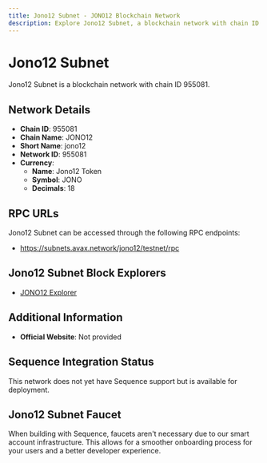 ```yaml
--- 
title: Jono12 Subnet - JONO12 Blockchain Network
description: Explore Jono12 Subnet, a blockchain network with chain ID 955081. Learn about its native currency, Jono12 Token, and how to interact with the network.
---
```


# Jono12 Subnet

Jono12 Subnet is a blockchain network with chain ID 955081.

## Network Details

- **Chain ID**: 955081
- **Chain Name**: JONO12
- **Short Name**: jono12
- **Network ID**: 955081
- **Currency**: 
  - **Name**: Jono12 Token
  - **Symbol**: JONO
  - **Decimals**: 18

## RPC URLs

Jono12 Subnet can be accessed through the following RPC endpoints:

- https://subnets.avax.network/jono12/testnet/rpc

## Jono12 Subnet Block Explorers

- [JONO12 Explorer](https://subnets-test.avax.network/jono12)

## Additional Information

- **Official Website**: Not provided

## Sequence Integration Status

This network does not yet have Sequence support but is available for deployment.

## Jono12 Subnet Faucet

When building with Sequence, faucets aren't necessary due to our smart account infrastructure. This allows for a smoother onboarding process for your users and a better developer experience.
